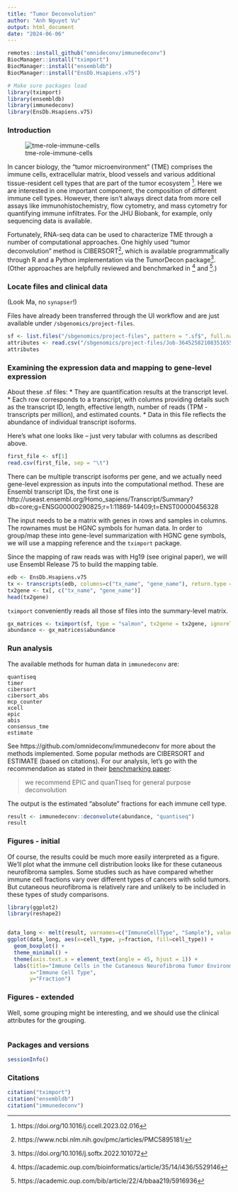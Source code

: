 ```yaml
---
title: "Tumor Deconvolution"
author: "Anh Nguyet Vu"
output: html_document
date: "2024-06-06"
---
```


```r

remotes::install_github("omnideconv/immunedeconv")
BiocManager::install("tximport")
BiocManager::install("ensembldb")
BiocManager::install("EnsDb.Hsapiens.v75")
```


```r

# Make sure packages load
library(tximport)
library(ensembldb)
library(immunedeconv)
library(EnsDb.Hsapiens.v75)
```

### Introduction

![tme-role-immune-cells](https://github.com/nf-osi/tutorials/assets/32753274/64c5a272-1c37-4df2-a91f-e1de71af4141)
 
In cancer biology, the "tumor microenvironment" (TME) comprises the immune cells, extracellular matrix, blood vessels and various additional tissue-resident cell types that are part of the tumor ecosystem [^1]. Here we are interested in one important component, the composition of different immune cell types. However, there isn't always direct data from more cell assays like immunohistochemistry, flow cytometry, and mass cytometry for quantifying immune infiltrates. For the JHU Biobank, for example, only sequencing data is available.

Fortunately, RNA-seq data can be used to characterize TME through a number of computational approaches. One highly used "tumor deconvolution" method is CIBERSORT[^2], which is available programmatically through R and a Python implementation via the TumorDecon package[^3]. (Other approaches are helpfully reviewed and benchmarked in [^4] and [^5].)


[^1]: https://doi.org/10.1016/j.ccell.2023.02.016
[^2]: https://www.ncbi.nlm.nih.gov/pmc/articles/PMC5895181/
[^3]: https://doi.org/10.1016/j.softx.2022.101072
[^4]: https://academic.oup.com/bioinformatics/article/35/14/i436/5529146
[^5]: https://academic.oup.com/bib/article/22/4/bbaa219/5916936

### Locate files and clinical data

(Look Ma, no `synapser`!)

Files have already been transferred through the UI workflow and are just available under `/sbgenomics/project-files`.
```r

sf <- list.files("/sbgenomics/project-files", pattern = ".sf$", full.names = T) 
attributes <- read.csv("/sbgenomics/project-files/Job-3645258210835165589066307932.csv")
attributes

```

### Examining the expression data and mapping to gene-level expression

About these .sf files:
* They are quantification results at the transcript level.
* Each row corresponds to a transcript, with columns providing details such as the transcript ID, length, effective length, number of reads (TPM - transcripts per million), and estimated counts.
* Data in this file reflects the abundance of individual transcript isoforms.

Here's what one looks like -- just very tabular with columns as described above.
```r

first_file <- sf[1]
read.csv(first_file, sep = "\t")
```

There can be multiple transcript isoforms per gene, and we actually need gene-level expression as inputs into the computational method.
These are Ensembl transcript IDs, the first one is http://useast.ensembl.org/Homo_sapiens/Transcript/Summary?db=core;g=ENSG00000290825;r=1:11869-14409;t=ENST00000456328 

The input needs to be a matrix with genes in rows and samples in columns. The rownames must be HGNC symbols for human data.
In order to group/map these into gene-level summarization with HGNC gene symbols, we will use a mapping reference and the `tximport` package.

Since the mapping of raw reads was with Hg19 (see original paper), we will use Ensembl Release 75 to build the mapping table.

```r

edb <- EnsDb.Hsapiens.v75
tx <- transcripts(edb, columns=c("tx_name", "gene_name"), return.type = "data.frame")
tx2gene <- tx[, c("tx_name", "gene_name")]
head(tx2gene)

```

`tximport` conveniently reads all those sf files into the summary-level matrix.
```r
gx_matrices <- tximport(sf, type = "salmon", tx2gene = tx2gene, ignoreTxVersion = TRUE)
abundance <- gx_matrices$abundance
```


### Run analysis

The available methods for human data in `immunedeconv` are:
```
quantiseq
timer
cibersort
cibersort_abs
mcp_counter
xcell
epic
abis
consensus_tme
estimate
```

See https://github.com/omnideconv/immunedeconv for more about the methods implemented. 
Some popular methods are CIBERSORT and ESTIMATE (based on citations).
For our analysis, let's go with the recommendation as stated in their [benchmarking paper](https://academic.oup.com/bioinformatics/article/35/14/i436/5529146):

> we recommend EPIC and quanTIseq for general purpose deconvolution

The output is the estimated "absolute" fractions for each immune cell type.
```r

result <- immunedeconv::deconvolute(abundance, "quantiseq")
result

```

### Figures - initial

Of course, the results could be much more easily interpreted as a figure.
We'll plot what the immune cell distribution looks like for these cutaneous neurofibroma samples. 
Some studies such as have compared whether immune cell fractions vary over different types of cancers with solid tumors.
But cutaneous neurofibroma is relatively rare and unlikely to be included in these types of study comparisons.

```r

library(ggplot2)
library(reshape2)


data_long <- melt(result, varnames=c("ImmuneCellType", "Sample"), value.name="fraction")
ggplot(data_long, aes(x=cell_type, y=fraction, fill=cell_type)) +
  geom_boxplot() +
  theme_minimal() +
  theme(axis.text.x = element_text(angle = 45, hjust = 1)) +  
  labs(title="Immune Cells in the Cutaneous Neurofibroma Tumor Environment",
       x="Immune Cell Type",
       y="Fraction") 
```

### Figures - extended

Well, some grouping might be interesting, and we should use the clinical attributes for the grouping.

```r

```

### Packages and versions

```r
sessionInfo()
```

### Citations
```r
citation("tximport")
citation("ensembldb")
citation("immunedeconv")
```
